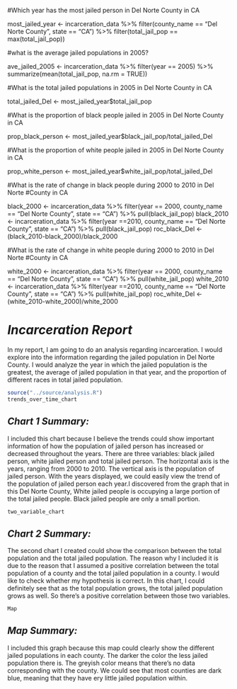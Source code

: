 #Which year has the most jailed person in Del Norte County in CA

most_jailed_year <- incarceration_data %>%
  filter(county_name == "Del Norte County", state == "CA") %>%
  filter(total_jail_pop == max(total_jail_pop))

#what is the average jailed populations in 2005?

ave_jailed_2005 <- incarceration_data %>%
  filter(year == 2005) %>%
  summarize(mean(total_jail_pop, na.rm = TRUE))

#What is the total jailed populations in 2005 in Del Norte County in CA

total_jailed_Del <- most_jailed_year$total_jail_pop

#What is the proportion of black people jailed in 2005 in Del Norte County in CA

prop_black_person <- most_jailed_year$black_jail_pop/total_jailed_Del

#What is the proportion of white people jailed in 2005 in Del Norte County in CA

prop_white_person <- most_jailed_year$white_jail_pop/total_jailed_Del

#What is the rate of change in black people during 2000 to 2010 in Del Norte
#County in CA

black_2000 <- incarceration_data %>%
  filter(year == 2000, county_name == "Del Norte County", state == "CA") %>%
  pull(black_jail_pop)
black_2010 <- incarceration_data %>%
  filter(year ==2010, county_name == "Del Norte County", state == "CA") %>%
  pull(black_jail_pop)
roc_black_Del <- (black_2010-black_2000)/black_2000

#What is the rate of change in white people during 2000 to 2010 in Del Norte
#County in CA

white_2000 <- incarceration_data %>%
  filter(year == 2000, county_name == "Del Norte County", state == "CA") %>%
  pull(white_jail_pop)
white_2010 <- incarceration_data %>%
  filter(year ==2010, county_name == "Del Norte County", state == "CA") %>%
  pull(white_jail_pop)
roc_white_Del <- (white_2010-white_2000)/white_2000


# ***Incarceration Report***
In my report, I am going to do an analysis regarding incarceration. I would explore into the information regarding the jailed population in Del Norte County. I would analyze the year in which the jailed population is the greatest, the average of jailed population in that year, and the proportion of different races in total jailed population.
```r
source("../source/analysis.R")
trends_over_time_chart
```



## *Chart 1 Summary:*
I included this chart because I believe the trends could show important information of how the population of jailed person has increased or decreased throughout the years. There are three variables: black jailed person, white jailed person and total jailed person. The horizontal axis is the years, ranging from 2000 to 2010. The vertical axis is the population of jailed person. With the years displayed, we could easily view the trend of the population of jailed person each year.I discovered from the graph that in this Del Norte County, White jailed people is occupying a large portion of the total jailed people. Black jailed people are only a small portion. 
```r
two_variable_chart
```



## *Chart 2 Summary:*
The second chart I created could show the comparison between the total population and the total jailed population. The reason why I included it is due to the reason that I assumed a positive correlation between the total population of a county and the total jailed population in a county. I would like to check whether my hypothesis is correct. In this chart, I could definitely see that as the total population grows, the total jailed population grows as well. So there's a positive correlation between those two variables.

```r
Map
```



## *Map Summary:*
I included this graph because this map could clearly show the different jailed populations in each county. The darker the color the less jailed population there is. The greyish color means that there's no data corresponding with the county. We could see that most counties are dark blue, meaning that they have ery little jailed population within.
